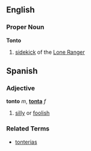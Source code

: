 ==English==
===Proper Noun===
'''Tonto'''

# [[sidekick]] of the [[Lone Ranger]]


==Spanish==

===Adjective===
'''tonto''' ''m'', '''[[tonta]]''' ''f''

# [[silly]] or [[foolish]]


===Related Terms===
*[[tonterias]]